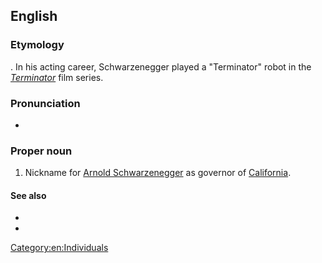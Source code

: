 ==English==

===Etymology===
{{blend|governor|Terminator|lang=en}}. In his acting career, Schwarzenegger played a "Terminator" robot in the ''[[w:The Terminator|Terminator]]'' film series.

===Pronunciation===
* {{IPA|/ˈɡʌvɚneɪtɚ/|lang=en}}

===Proper noun===
{{en-proper noun}}

# Nickname for [[Arnold Schwarzenegger]] as governor of [[California]].

====See also====
* {{l|en|Ahhnold}}
* {{projectlink|wikipedia}}

[[Category:en:Individuals]]
